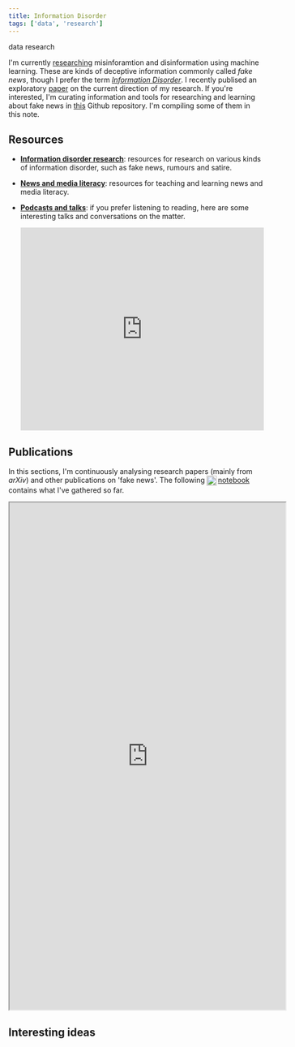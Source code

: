 ```yaml
---
title: Information Disorder
tags: ['data', 'research']
---
```


<NoteTag color="gray">data</NoteTag>
<NoteTag color="gray">research</NoteTag>

I'm currently [researching](https://blog.martinssamuel.com/my-research) misinforamtion and disinformation using machine learning. These are kinds of deceptive information commonly called _fake news_, though I prefer the term [*Information Disorder*](https://firstdraftnews.org/en/education/curriculum-resource/information-disorder-useful-graphics). I recently publised an exploratory [paper](https://blog.martinssamuel.com/exploring-thematic-coherence-in-fake-news) on the current direction of my research. If you're interested, I'm curating information and tools for researching and learning about fake news in [this](https://github.com/m-arti/infodis) Github repository. I'm compiling some of them in this note.

## Resources

- [**Information disorder research**](https://github.com/m-arti/infodis/blob/master/Information%20Disorder%20Research.md): resources for research on various kinds of information disorder, such as fake news, rumours and satire.

- [**News and media literacy**](https://github.com/m-arti/infodis/blob/master/News%20and%20Media%20Literacy.md): resources for teaching and learning news and media literacy.

- [**Podcasts and talks**](https://soundcloud.com/martinssamuel/sets/infodis): if you prefer listening to reading, here are some interesting talks and conversations on the matter.
  <iframe width="100%" height="400" scrolling="no" frameborder="no" src="https://w.soundcloud.com/player/?url=https%3A//api.soundcloud.com/playlists/836488304&color=%23bbbbbb&auto_play=false&hide_related=true&show_comments=false&show_user=true&show_reposts=false&show_teaser=false&visual=false"></iframe>

## Publications

In this sections, I'm continuously analysing research papers (mainly from *arXiv*) and other publications on 'fake news'. The following [<img src="https://raw.githubusercontent.com/m-arti/ms-notes/4ccb62f36641cd886207d3a35bc403f40a5cf7a7/images/wolfram-icon.svg" alt="A Wolfram Notebook containing an exploration of fake news research papers" style="width:20px; display:inline; vertical-align:middle; padding-right:2px"/>notebook](https://www.wolframcloud.com/obj/mar/Published/infodis.nb) contains what I've gathered so far.

<iframe src="https://www.wolframcloud.com/obj/mar/Published/infodis.nb?_embed=iframe" width="545" height="1000"></iframe>

## Interesting ideas
